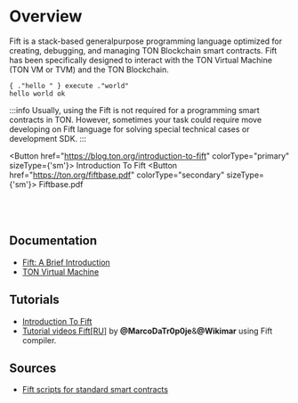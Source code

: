 
# Overview

Fift is a stack-based generalpurpose programming language optimized for creating, debugging, and managing TON Blockchain smart contracts.
Fift has been specifically designed to interact with the TON Virtual Machine (TON VM or TVM) and the TON Blockchain.





```fift
{ ."hello " } execute ."world"
hello world ok
```


:::info
Usually, using the Fift is not required for a programming smart contracts in TON. However, sometimes your task could require move developing on Fift language for solving special technical cases or development SDK.
:::

<Button href="https://blog.ton.org/introduction-to-fift"
colorType="primary" sizeType={'sm'}>
Introduction To Fift
</Button> <Button href="https://ton.org/fiftbase.pdf"
          colorType="secondary" sizeType={'sm'}>
          Fiftbase.pdf
          </Button>
<br></br><br></br>


## Documentation

* [Fift: A Brief Introduction](https://ton.org/fiftbase.pdf)
* [TON Virtual Machine](https://ton.org/docs/tvm.pdf)

## Tutorials

* [Introduction To Fift](https://blog.ton.org/introduction-to-fift)
* [Tutorial videos Fift[RU]](https://youtube.com/playlist?list=PLyDBPwv9EPsCYG-hR4N5FRTKUkfM8POgh) by **@MarcoDaTr0p0je**&**@Wikimar** using Fift compiler.

## Sources

* [Fift scripts for standard smart contracts](https://github.com/ton-blockchain/ton/tree/master/crypto/smartcont)

